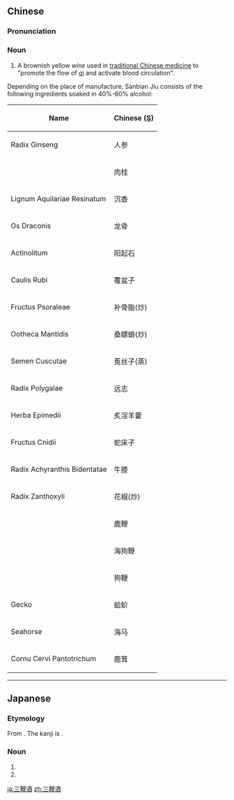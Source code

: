 ==Chinese==
{{zh-forms}}

===Pronunciation===
{{zh-pron
|m=sānbiānjiǔ
|cat=n
}}

===Noun===
{{zh-noun}}

# A brownish yellow ''wine'' used in [[traditional Chinese medicine]] to "promote the flow of [[qi]] and activate blood circulation".

Depending on the place of manufacture, Sanbian Jiu consists of the following ingredients soaked in 40%-60% alcohol:

{| class="wikitable sortable"
|-
!Name
!Chinese ([[Simplified Chinese|S]])
|-
| Radix Ginseng
|人参
|-
| {{l|la|cortex|Cortex}} {{l|mul|Cinnamomum|Cinnamomi}}
|肉桂
|-
| Lignum Aquilariae Resinatum
|沉香
|-
| Os Draconis
|龙骨
|-
| Actinolitum
|阳起石
|-
| Caulis Rubi
|覆盆子
|-
| Fructus Psoraleae
|补骨脂(炒)
|-
| Ootheca Mantidis
|桑螵蛸(炒)
|-
| Semen Cuscutae
|菟丝子(蒸)
|-
| Radix Polygalae
|远志
|-
| Herba Epimedii
|炙淫羊藿
|-
| Fructus Cnidii
|蛇床子
|-
| Radix Achyranthis Bidentatae
|牛膝
|-
| Radix Zanthoxyli
|花椒(炒)
|-
|
|鹿鞭
|-
|
|海狗鞭
|-
|
|狗鞭
|-
|Gecko
|蛤蚧
|-
|Seahorse
|海马
|-
| Cornu Cervi Pantotrichum
|鹿茸
|}

----

==Japanese==
{{ja-kanjitab|yomi=irr|さん|k1=しゃん|へん|k2=ぺん|sort=しゃんぺん}}
{{ja-kanjitab|yomi=irr|さん|k1=しゃん|へん|k2=ぱん|sort=しゃんぱん}}

===Etymology===
From {{der|ja|zh|三鞭酒|sort=しゃんぱん}}. The kanji is {{ateji|sort=しゃんぱん}}.

===Noun===
{{ja-noun|シャンパン|シャンペン}}

# {{rare spelling of|シャンパン|lang=ja|sort=しゃんぱん}}
# {{rare spelling of|シャンペン|lang=ja|sort=しゃんぺん}}
[[ja:三鞭酒]]
[[zh:三鞭酒]]